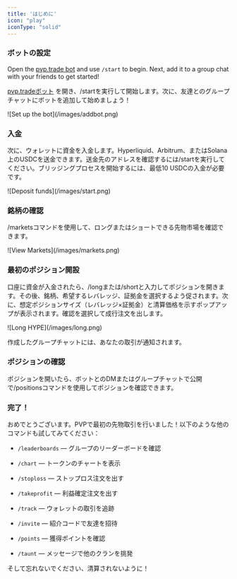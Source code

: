 ```yaml
---
title: 'はじめに'
icon: "play"
iconType: "solid"
---
```


### ボットの設定

Open the [pvp.trade bot](https://t.me/pvptrade_bot) and use `/start` to begin. Next, add it to a group chat with your friends to get started!

[pvp.tradeボット](https://t.me/pvptrade_bot) を開き、/startを実行して開始します。次に、友達とのグループチャットにボットを追加して始めましょう！

<Frame>
  ![Set up the bot](/images/addbot.png)
</Frame>

### 入金

次に、ウォレットに資金を入金します。Hyperliquid、Arbitrum、またはSolana上のUSDCを送金できます。送金先のアドレスを確認するには/startを実行してください。ブリッジングプロセスを開始するには、最低10 USDCの入金が必要です。

<Frame>
  ![Deposit funds](/images/start.png)
</Frame>

### 銘柄の確認

/marketsコマンドを使用して、ロングまたはショートできる先物市場を確認できます。

<Frame>
  ![View Markets](/images/markets.png)
</Frame>

### 最初のポジション開設

口座に資金が入金されたら、/longまたは/shortと入力してポジションを開きます。その後、銘柄、希望するレバレッジ、証拠金を選択するよう促されます。次に、想定ポジションサイズ（レバレッジ×証拠金）と清算価格を示すポップアップが表示されます。確認を選択して成行注文を出します。

<Frame>
  ![Long HYPE](/images/long.png)
</Frame>

作成したグループチャットには、あなたの取引が通知されます。

### ポジションの確認

ポジションを開いたら、ボットとのDMまたはグループチャットで公開で/positionsコマンドを使用してポジションを確認できます。

### 完了！

おめでとうございます。PVPで最初の先物取引を行いました！以下のような他のコマンドも試してみてください：

* `/leaderboards` — グループのリーダーボードを確認

* `/chart` — トークンのチャートを表示

* `/stoploss` — ストップロス注文を出す

* `/takeprofit` — 利益確定注文を出す

* `/track` — ウォレットの取引を追跡

* `/invite` — 紹介コードで友達を招待

* `/points` — 獲得ポイントを確認

* `/taunt` — メッセージで他のクランを挑発

そして忘れないでください、清算されないように！